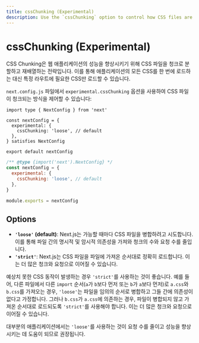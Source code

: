 ```yaml
---
title: cssChunking (Experimental)
description: Use the `cssChunking` option to control how CSS files are chunked in your Next.js application.
---
```


# cssChunking (Experimental)

CSS Chunking은 웹 애플리케이션의 성능을 향상시키기 위해 CSS 파일을 청크로 분할하고 재배열하는 전략입니다. 이를 통해 애플리케이션의 모든 CSS를 한 번에 로드하는 대신 특정 라우트에 필요한 CSS만 로드할 수 있습니다.

`next.config.js` 파일에서 `experimental.cssChunking` 옵션을 사용하여 CSS 파일이 청크되는 방식을 제어할 수 있습니다:

```tsx filename="next.config.ts" switcher
import type { NextConfig } from 'next'

const nextConfig = {
  experimental: {
    cssChunking: 'loose', // default
  },
} satisfies NextConfig

export default nextConfig
```

```js filename="next.config.js" switcher
/** @type {import('next').NextConfig} */
const nextConfig = {
  experimental: {
    cssChunking: 'loose', // default
  },
}

module.exports = nextConfig
```

## Options

- **`'loose'` (default)**: Next.js는 가능할 때마다 CSS 파일을 병합하려고 시도합니다. 이를 통해 파일 간의 명시적 및 암시적 의존성을 가져와 청크의 수와 요청 수를 줄입니다.
- **`'strict'`**: Next.js는 CSS 파일을 파일에 가져온 순서대로 정확히 로드합니다. 이는 더 많은 청크와 요청으로 이어질 수 있습니다.

예상치 못한 CSS 동작이 발생하는 경우 `'strict'`를 사용하는 것이 좋습니다. 예를 들어, 다른 파일에서 다른 `import` 순서(`a`가 `b`보다 먼저 또는 `b`가 `a`보다 먼저)로 `a.css`와 `b.css`를 가져오는 경우, `'loose'`는 파일을 임의의 순서로 병합하고 그들 간에 의존성이 없다고 가정합니다. 그러나 `b.css`가 `a.css`에 의존하는 경우, 파일이 병합되지 않고 가져온 순서대로 로드되도록 `'strict'`를 사용해야 합니다. 이는 더 많은 청크와 요청으로 이어질 수 있습니다.

대부분의 애플리케이션에서는 `'loose'`를 사용하는 것이 요청 수를 줄이고 성능을 향상시키는 데 도움이 되므로 권장됩니다.

